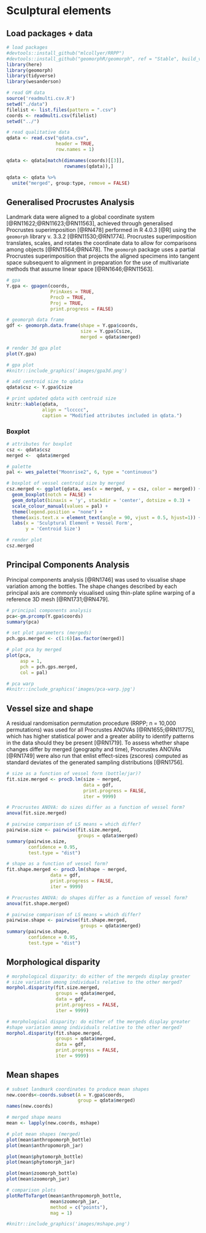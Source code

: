 # Sculptural elements

## Load packages + data

```r
# load packages
#devtools::install_github("mlcollyer/RRPP")
#devtools::install_github("geomorphR/geomorph", ref = "Stable", build_vignettes = TRUE)
library(here)
library(geomorph)
library(tidyverse)
library(wesanderson)

# read GM data
source('readmulti.csv.R')
setwd("./data")
filelist <- list.files(pattern = ".csv")
coords <- readmulti.csv(filelist)
setwd("../")

# read qualitative data
qdata <- read.csv("qdata.csv", 
                  header = TRUE, 
                  row.names = 1)

qdata <- qdata[match(dimnames(coords)[[3]],
                     rownames(qdata)),]

qdata <- qdata %>% 
  unite("merged", group:type, remove = FALSE)
```

## Generalised Procrustes Analysis

Landmark data were aligned to a global coordinate system [@RN11622;@RN11623;@RN11563], achieved through generalised Procrustes superimposition [@RN478] performed in R 4.0.3 [@R] using the `geomorph` library v. 3.3.2 [@RN11530;@RN1774]. Procrustes superimposition translates, scales, and rotates the coordinate data to allow for comparisons among objects [@RN11564;@RN478]. The `geomorph` package uses a partial Procrustes superimposition that projects the aligned specimens into tangent space subsequent to alignment in preparation for the use of multivariate methods that assume linear space [@RN1646;@RN11563]. 

```r
# gpa
Y.gpa <- gpagen(coords, 
                PrinAxes = TRUE, 
                ProcD = TRUE, 
                Proj = TRUE, 
                print.progress = FALSE)

# geomorph data frame
gdf <- geomorph.data.frame(shape = Y.gpa$coords, 
                           size = Y.gpa$Csize,
                           merged = qdata$merged)

# render 3d gpa plot
plot(Y.gpa)

# gpa plot
#knitr::include_graphics('images/gpa3d.png')

# add centroid size to qdata
qdata$csz <- Y.gpa$Csize

# print updated qdata with centroid size
knitr::kable(qdata, 
             align = "lccccc", 
             caption = "Modified attributes included in qdata.")
```

### Boxplot

```r
# attributes for boxplot
csz <- qdata$csz
merged <-  qdata$merged

# palette
pal <- wes_palette("Moonrise2", 6, type = "continuous")

# boxplot of vessel centroid size by merged
csz.merged <- ggplot(qdata, aes(x = merged, y = csz, color = merged)) + 
  geom_boxplot(notch = FALSE) +
  geom_dotplot(binaxis = 'y', stackdir = 'center', dotsize = 0.3) +
  scale_colour_manual(values = pal) +
  theme(legend.position = "none") +
  theme(axis.text.x = element_text(angle = 90, vjust = 0.5, hjust=1)) +
  labs(x = 'Sculptural Element + Vessel Form', 
       y = 'Centroid Size')

# render plot
csz.merged
```

## Principal Components Analysis

Principal components analysis [@RN1746] was used to visualise shape variation among the bottles. The shape changes described by each principal axis are commonly visualised using thin-plate spline warping of a reference 3D mesh [@RN1731;@RN479]. 

```r
# principal components analysis
pca<-gm.prcomp(Y.gpa$coords)
summary(pca)

# set plot parameters (mergeds)
pch.gps.merged <- c(1:6)[as.factor(merged)]

# plot pca by merged
plot(pca,
     asp = 1,
     pch = pch.gps.merged,
     col = pal)
```

```r
# pca warp                   
#knitr::include_graphics('images/pca-warp.jpg')
```

## Vessel size and shape

A residual randomisation permutation procedure (RRPP; n = 10,000 permutations) was used for all Procrustes ANOVAs [@RN1655;@RN11775], which has higher statistical power and a greater ability to identify patterns in the data should they be present [@RN1719]. To assess whether shape changes differ by merged (geography and time), Procrustes ANOVAs [@RN1749] were also run that enlist effect-sizes (zscores) computed as standard deviates of the generated sampling distributions [@RN1756].

```r
# size as a function of vessel form (bottle/jar)?
fit.size.merged <- procD.lm(size ~ merged,
                            data = gdf,
                            print.progress = FALSE,
                            iter = 9999)

# Procrustes ANOVA: do sizes differ as a function of vessel form?
anova(fit.size.merged)

# pairwise comparison of LS means = which differ?
pairwise.size <- pairwise(fit.size.merged,
                          groups = qdata$merged)
summary(pairwise.size, 
        confidence = 0.95, 
        test.type = "dist")

# shape as a function of vessel form?
fit.shape.merged <- procD.lm(shape ~ merged,
                data = gdf,
                print.progress = FALSE,
                iter = 9999)

# Procrustes ANOVA: do shapes differ as a function of vessel form?
anova(fit.shape.merged)

# pairwise comparison of LS means = which differ?
pairwise.shape <- pairwise(fit.shape.merged,
                           groups = qdata$merged)
summary(pairwise.shape, 
        confidence = 0.95, 
        test.type = "dist")
```

## Morphological disparity

```r
# morphological disparity: do either of the mergeds display greater 
# size variation among individuals relative to the other merged?
morphol.disparity(fit.size.merged, 
                  groups = qdata$merged, 
                  data = gdf, 
                  print.progress = FALSE, 
                  iter = 9999)

# morphological disparity: do either of the mergeds display greater 
#shape variation among individuals relative to the other merged?
morphol.disparity(fit.shape.merged, 
                  groups = qdata$merged, 
                  data = gdf, 
                  print.progress = FALSE, 
                  iter = 9999)
```

## Mean shapes

```r
# subset landmark coordinates to produce mean shapes
new.coords<-coords.subset(A = Y.gpa$coords,
                          group = qdata$merged)
names(new.coords)

# merged shape means
mean <- lapply(new.coords, mshape)

# plot mean shapes (merged)
plot(mean$anthropomorph_bottle)
plot(mean$anthropomorph_jar)

plot(mean$phytomorph_bottle)
plot(mean$phytomorph_jar)

plot(mean$zoomorph_bottle)
plot(mean$zoomorph_jar)

# comparison plots
plotRefToTarget(mean$anthropomorph_bottle, 
                mean$zoomorph_jar, 
                method = c("points"),
                mag = 1)

#knitr::include_graphics('images/mshape.png')
```
